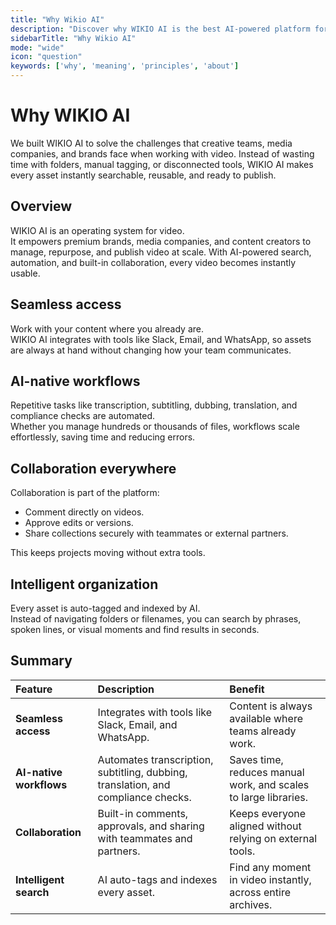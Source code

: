 ```yaml
---
title: "Why Wikio AI"
description: "Discover why WIKIO AI is the best AI-powered platform for managing, searching, and collaborating on video content at scale."
sidebarTitle: "Why Wikio AI"
mode: "wide"
icon: "question"
keywords: ['why', 'meaning', 'principles', 'about']
---
```


# Why WIKIO AI
 
We built WIKIO AI to solve the challenges that creative teams, media companies, and brands face when working with video. Instead of wasting time with folders, manual tagging, or disconnected tools, WIKIO AI makes every asset instantly searchable, reusable, and ready to publish.

## Overview

WIKIO AI is an operating system for video.  
It empowers premium brands, media companies, and content creators to manage, repurpose, and publish video at scale. With AI-powered search, automation, and built-in collaboration, every video becomes instantly usable.

## Seamless access

Work with your content where you already are.  
WIKIO AI integrates with tools like Slack, Email, and WhatsApp, so assets are always at hand without changing how your team communicates.

## AI-native workflows

Repetitive tasks like transcription, subtitling, dubbing, translation, and compliance checks are automated.  
Whether you manage hundreds or thousands of files, workflows scale effortlessly, saving time and reducing errors.

## Collaboration everywhere

Collaboration is part of the platform:  
- Comment directly on videos.  
- Approve edits or versions.  
- Share collections securely with teammates or external partners.  

This keeps projects moving without extra tools.

## Intelligent organization

Every asset is auto-tagged and indexed by AI.  
Instead of navigating folders or filenames, you can search by phrases, spoken lines, or visual moments and find results in seconds.

## Summary

| Feature                | Description                                                                                  | Benefit                                                                                     |
| :--------------------- | :------------------------------------------------------------------------------------------- | :------------------------------------------------------------------------------------------ |
| **Seamless access**    | Integrates with tools like Slack, Email, and WhatsApp.                                        | Content is always available where teams already work.                                       |
| **AI-native workflows**| Automates transcription, subtitling, dubbing, translation, and compliance checks.             | Saves time, reduces manual work, and scales to large libraries.                             |
| **Collaboration**      | Built-in comments, approvals, and sharing with teammates and partners.                        | Keeps everyone aligned without relying on external tools.                                   |
| **Intelligent search** | AI auto-tags and indexes every asset.                                                         | Find any moment in video instantly, across entire archives.                                 |



